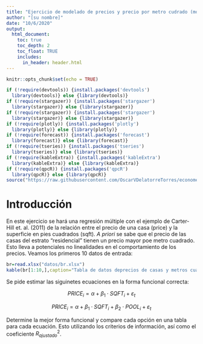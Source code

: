 ```yaml
---
title: "Ejercicio de modelado de precios y precio por metro cudrado (modelos no lineales)."
author: "[su nombre]"
date: "10/6/2020"
output: 
  html_document:
    toc: true
    toc_depth: 2
    toc_float: TRUE
    includes:
      in_header: header.html    
---
```


```r
knitr::opts_chunk$set(echo = TRUE)

if (!require(devtools)) {install.packages('devtools')
  library(devtools)} else {library(devtools)}
if (!require(stargazer)) {install.packages('stargazer')
  library(stargazer)} else {library(stargazer)}
if (!require(stargazer)) {install.packages('stargazer')
  library(stargazer)} else {library(stargazer)}
if (!require(plotly)) {install.packages('plotly')
  library(plotly)} else {library(plotly)}
if (!require(forecast)) {install.packages('forecast')
  library(forecast)} else {library(forecast)}
if (!require(tseries)) {install.packages('tseries')
  library(tseries)} else {library(tseries)}
if (!require(kableExtra)) {install.packages('kableExtra')
  library(kableExtra)} else {library(kableExtra)}
if (!require(qpcR)) {install.packages('qpcR')
  library(qpcR)} else {library(qpcR)}
source("https://raw.githubusercontent.com/OscarVDelatorreTorres/econometricsFunctions/main/intormationCriteria.R")

```

# Introducción
 
En este ejercicio se hará una regresión múltiple con el ejemplo de Carter-Hill et. al. (2011) de la relación entre el precio de una casa (price) y la superficie en pies cuadrados (sqft). *A priori* se sabe que el precio de las casas del estrato "residencial" tienen un precio mayor poe metro cuadrado. Esto lleva a potenciales no linealidades en el comportamiento de los precios. Veamos los primeros 10 datos de entrada:

```r
br=read.xlsx("datos/br.xlsx")
kable(br[1:10,],caption="Tabla de datos deprecios de casas y metros cuadrados")%>%kable_styling(font_size = 10,bootstrap_options = c("striped", "hover"))%>%add_footnote("Cifras en USD.")
```

Se pide estimar las siguinetes ecuaciones en la forma funcional correcta:

$$PRICE_i=\alpha+\beta_1\cdot SQFT_i+\varepsilon_t$$

$$PRICE_i=\alpha+\beta_1\cdot SQFT_i+\beta_2\cdot POOL_i+\varepsilon_t$$

Determine la mejor forma funcional y compare cada opción en una tabla para cada ecuación. Esto utilizando los criterios de información, así como el coeficiente $R^2_{ajustado}$.